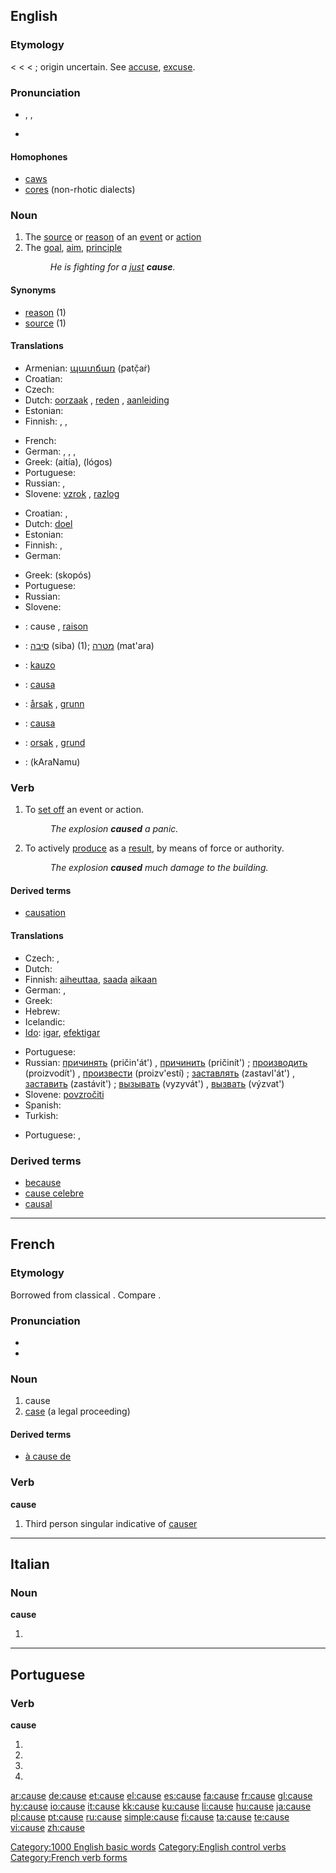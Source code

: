 {{also|'cause|causé}}
==English==
{{rank|truth|turn|hold|417|cause|close|England|sense}}

===Etymology===
< {{etyl|enm}} {{term|cause|lang=enm}} < {{etyl|fro}} {{term|cause|lang=fro||a cause, a thing}} < {{L.}} {{term|causa||a cause, reason, in {{ML.}} also a thing}}; origin uncertain. See [[accuse]], [[excuse]].

===Pronunciation===
* {{enPR|kôz}}, {{IPA|/kɔːz/}}, {{SAMPA|/kO:z/}}
* {{audio|en-us-cause.ogg|Audio (US)}}
*: {{rhymes|ɔːz}}

====Homophones====
* [[caws]]
* [[cores]] (non-rhotic dialects)

===Noun===
{{en-noun}}

# The [[source]] or [[reason]] of an [[event]] or [[action]]
# The [[goal]], [[aim]], [[principle]]
#: ''He is fighting for a [[just]] '''cause'''.''

====Synonyms====
* [[reason]] (1)
* [[source]] (1)

====Translations====
{{trans-top|Source or reason of an event or action}}
* Armenian: [[պատճառ]] (patč̣aṙ)
* Croatian: {{t|hr|uzrok|alt=ùzrok|m}}
* Czech: {{t-|cs|příčina|f}}
* Dutch: [[oorzaak]] {{f}}, [[reden]] {{f}}, [[aanleiding]] {{f}}
* Estonian: {{t|et|alus}}
* Finnish: {{t+|fi|syy}}, {{t+|fi|juuri}}, {{t+|fi|lähde}}
{{trans-mid}}
* French: {{t+|fr|cause|f}}
* German: {{t+|de|Ursache|f}}, {{t+|de|Anlass|m}}, {{t+|de|Grund|m}},
* Greek: {{t+|el|αιτία|f|sc=Grek}} (aitía), {{t+|el|λόγος|m|sc=Grek}} (lógos)
* Portuguese: {{t+|pt|causa|f}}
* Russian: {{t+|ru|причина|f|tr=pričína|sc=Cyrl}}, {{t+|ru|основание|n|tr=osnovánije|sc=Cyrl}}
* Slovene: [[vzrok]] {{m}}, [[razlog]] {{m}}
{{trans-bottom}}

{{trans-top|Goal, aim, principle}}
* Croatian: {{t|hr|cilj|alt=cȋlj|m}}, {{t|hr|svrha|alt=svr̀ha|f}}
* Dutch: [[doel]]
* Estonian: {{t|et|ajend}}
* Finnish: {{t+|fi|syy}}, {{t+|fi|tarkoitus}}
* German: {{t+|de|Sache|f}}
{{trans-mid}}
* Greek: {{t+|el|σκοπός|m|sc=Grek}} (skopós)
* Portuguese: {{t+|pt|causa|f}}
* Russian: {{t+|ru|дело|n|tr=d'élo|sc=Cyrl}}
* Slovene: {{t+|sl|stvar|f}}
{{trans-bottom}}

{{checktrans-top}}
* {{ttbc|French}}: cause {{f}}, [[raison]] {{f}}
* {{ttbc|Hebrew}}: [[סיבה]] (siba) {{f}} (1); [[מטרה]] (mat'ara) {{f}}
* {{ttbc|Ido}}: [[kauzo]]
* {{ttbc|Italian}}: [[causa]] {{f}}
{{trans-mid}}
* {{ttbc|Norwegian}}: [[årsak]] {{m}}, [[grunn]] {{m}}
* {{ttbc|Spanish}}: [[causa]]
* {{ttbc|Swedish}}: [[orsak]] {{c}}, [[grund]] {{c}}
* {{ttbc|Telugu}}: {{t|te|కారణము}} (kAraNamu)
{{trans-bottom}}

===Verb===
{{en-verb|caus|ing}}

# To [[set off]] an event or action.
#: ''The explosion '''caused''' a panic.''
# To actively [[produce]] as a [[result]], by means of force or authority.
#: ''The explosion '''caused''' much damage to the building.''

====Derived terms====
* [[causation]]

====Translations====
{{trans-top|to set off an event or action}}
* Czech: {{t-|cs|způsobit}}, {{t-|cs|zapříčinit}}
* Dutch: {{t+|nl|veroorzaken}}
* Finnish: [[aiheuttaa]], [[saada]] [[aika|aikaan]]
* German: {{t+|de|verursachen}}, {{t+|de|auslösen}}
* Greek: {{t+|el|προκαλώ|tr=prokalo|sc=Grek}}
* Hebrew: {{t-|he|לגרום|tr=ligrom|sc=Hebr}}
* Icelandic: {{t+|is|valda}}
* [[Ido]]: [[igar]], [[efektigar]]
{{trans-mid}}
* Portuguese: {{t+|pt|causar}}
* Russian: [[причинять]] (pričin'át') {{impf}}, [[причинить]] (pričinít') {{pf}}; [[производить]] (proizvodít') {{impf}}, [[произвести]] (proizv'estí) {{pf}}; [[заставлять]] (zastavl'át') {{impf}}, [[заставить]] (zastávit') {{pf}}; [[вызывать]] (vyzyvát') {{impf}}, [[вызвать]] (výzvat') {{pf}}
* Slovene: [[povzročiti]]
* Spanish: {{t-|es|causar}}
* Turkish: {{t-|tr|uğratmak}}
{{trans-bottom}}
{{trans-top|to produce as a result}}
* Portuguese: {{t+|pt|causar}}, {{t+|pt|fazer}}
{{trans-mid}}
{{trans-bottom}}

===Derived terms===
* [[because]]
* [[cause celebre]]
* [[causal]]

[[Category:1000 English basic words]]
[[Category:English control verbs]]

----

==French==

===Etymology===
Borrowed from classical {{etyl|la|fr}} {{term|causa}}.  Compare {{term|chose|lang=fr}}.

===Pronunciation===
* {{IPA|/koz/|lang=fr}}
* {{audio|Fr-cause.ogg|audio}}

===Noun===
{{fr-noun|f}}

# cause
# [[case]] (a legal proceeding)

====Derived terms====
* [[à cause de]]

===Verb===
'''cause'''

# Third person singular indicative of [[causer]]

[[Category:French verb forms]]

----

==Italian==

===Noun===
'''cause''' {{f}}

# {{plural of|causa|lang=Italian}}

----

==Portuguese==

===Verb===
'''cause'''

# {{pt-verb form of|[[causar]]|ar|subjunctive|present|singular|first}}
# {{pt-verb form of|[[causar]]|ar|subjunctive|present|singular|third}}
# {{pt-verb form of|[[causar]]|ar|imperative|affirmative|singular|third|}}
# {{pt-verb form of|[[causar]]|ar|imperative|negative|singular|third|}}

[[ar:cause]]
[[de:cause]]
[[et:cause]]
[[el:cause]]
[[es:cause]]
[[fa:cause]]
[[fr:cause]]
[[gl:cause]]
[[hy:cause]]
[[io:cause]]
[[it:cause]]
[[kk:cause]]
[[ku:cause]]
[[li:cause]]
[[hu:cause]]
[[ja:cause]]
[[pl:cause]]
[[pt:cause]]
[[ru:cause]]
[[simple:cause]]
[[fi:cause]]
[[ta:cause]]
[[te:cause]]
[[vi:cause]]
[[zh:cause]]